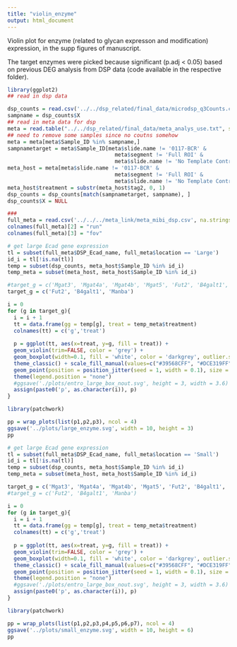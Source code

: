 ```yaml
---
title: "violin_enzyme"
output: html_document
---
```


Violin plot for enzyme (related to glycan expresson and modification) expression, in the supp figures of manuscript.

The target enzymes were picked because significant (p.adj < 0.05) based on previous DEG analysis from DSP data (code available in the respective folder).


```r
library(ggplot2)
## read in dsp data

dsp_counts = read.csv('../../dsp_related/final_data/microdsp_q3Counts.csv')
sampname = dsp_counts$X
## read in meta data for dsp
meta = read.table("../../dsp_related/final_data/meta_analys_use.txt", sep = '\t', header = T, na.strings=c("","NA"))
## need to remove some samples since no coutns somehow
meta = meta[meta$Sample_ID %in% sampname,]
sampnametarget = meta$Sample_ID[meta$slide.name != '0117-BCR' &
                                  meta$segment != 'Full ROI' &
                                  meta$slide.name != 'No Template Control']# sample names for wta analysis
meta_host = meta[meta$slide.name != '0117-BCR' &
                                  meta$segment != 'Full ROI' &
                                  meta$slide.name != 'No Template Control',]# sample names for wta analysis
meta_host$treatment = substr(meta_host$tag2, 0, 1)
dsp_counts = dsp_counts[match(sampnametarget, sampname), ]
dsp_counts$X = NULL

###
full_meta = read.csv('../../../meta_link/meta_mibi_dsp.csv', na.strings=c("","NA"))
colnames(full_meta)[2] = "run"
colnames(full_meta)[3] = "fov"
```


```r
# get large Ecad gene expression
tl = subset(full_meta$DSP_Ecad_name, full_meta$location == 'Large')
id_i = tl[!is.na(tl)]
temp = subset(dsp_counts, meta_host$Sample_ID %in% id_i)
temp_meta = subset(meta_host, meta_host$Sample_ID %in% id_i)

#target_g = c('Mgat3', 'Mgat4a', 'Mgat4b', 'Mgat5', 'Fut2', 'B4galt1', 'Manba')
target_g = c('Fut2', 'B4galt1', 'Manba')

i = 0
for (g in target_g){
  i = i + 1
  tt = data.frame(gg = temp[g], treat = temp_meta$treatment)
  colnames(tt) = c('g','treat')
  
  p = ggplot(tt, aes(x=treat, y=g, fill = treat)) +
  geom_violin(trim=FALSE, color = 'grey') + 
  geom_boxplot(width=0.1, fill = 'white', color = 'darkgrey', outlier.shape = NA) + theme_classic() +
  theme_classic() + scale_fill_manual(values=c("#39568CFF", "#DCE319FF")) +
  geom_point(position = position_jitter(seed = 1, width = 0.1), size = 0.5) +
  theme(legend.position = "none")
  #ggsave('./plots/entro_large_box_nout.svg', height = 3, width = 3.6)
  assign(paste0('p', as.character(i)), p)
}

library(patchwork)

pp = wrap_plots(list(p1,p2,p3), ncol = 4)
ggsave('../plots/large_enzyme.svg', width = 10, height = 3)
pp
```

```r
# get large Ecad gene expression
tl = subset(full_meta$DSP_Ecad_name, full_meta$location == 'Small')
id_i = tl[!is.na(tl)]
temp = subset(dsp_counts, meta_host$Sample_ID %in% id_i)
temp_meta = subset(meta_host, meta_host$Sample_ID %in% id_i)

target_g = c('Mgat3', 'Mgat4a', 'Mgat4b', 'Mgat5', 'Fut2', 'B4galt1', 'Manba')
#target_g = c('Fut2', 'B4galt1', 'Manba')

i = 0
for (g in target_g){
  i = i + 1
  tt = data.frame(gg = temp[g], treat = temp_meta$treatment)
  colnames(tt) = c('g','treat')
  
  p = ggplot(tt, aes(x=treat, y=g, fill = treat)) +
  geom_violin(trim=FALSE, color = 'grey') + 
  geom_boxplot(width=0.1, fill = 'white', color = 'darkgrey', outlier.shape = NA) + theme_classic() +
  theme_classic() + scale_fill_manual(values=c("#39568CFF", "#DCE319FF")) +
  geom_point(position = position_jitter(seed = 1, width = 0.1), size = 0.5) +
  theme(legend.position = "none")
  #ggsave('./plots/entro_large_box_nout.svg', height = 3, width = 3.6)
  assign(paste0('p', as.character(i)), p)
}

library(patchwork)

pp = wrap_plots(list(p1,p2,p3,p4,p5,p6,p7), ncol = 4)
ggsave('../plots/small_enzyme.svg', width = 10, height = 6)
pp
```





